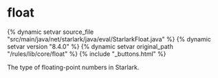 <html devsite>
<head>
  <meta name="project_path" value="/_project.yaml">
  <meta name="book_path" value="/versions/8.4.0/_book.yaml">
</head>
<body>

<h1 class="page-title" id="modules.float">float</h1>

{% dynamic setvar source_file "src/main/java/net/starlark/java/eval/StarlarkFloat.java" %}
{% dynamic setvar version "8.4.0" %}
{% dynamic setvar original_path "/rules/lib/core/float" %}
{% include "_buttons.html" %}
<!-- {% raw %} -->

The type of floating-point numbers in Starlark.



</body>
</html>

<!-- {% endraw %} -->
